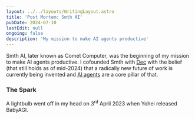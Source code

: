 ```yaml
---
layout: ../../layouts/WritingLayout.astro
title: 'Post Mortem: Smth AI'
pubDate: 2024-07-10
lastEdit: null
ongoing: false
description: 'My mission to make AI agents productive'
---
```


Smth AI, later known as Comet Computer, was the beginning of my mission to make AI agents productive. I cofounded Smth with <a href="https://www.linkedin.com/in/deckickham/" class="hover:text-slate-500">Dec</a> with the belief (that still holds as of mid-2024) that a radically new future of work is currently being invented and <a href="/writing/ai-agents" class="hover:text-slate-500">AI agents</a> are a core pillar of that.

### The Spark

A lightbulb went off in my head on 3<sup>rd</sup> April 2023 when Yohei released BabyAGI.

[//]: # (* Navigating the idea maze)

[//]: # ()
[//]: # (* The idea)

[//]: # ()
[//]: # (* The execution)

[//]: # ()
[//]: # (* The outcome)